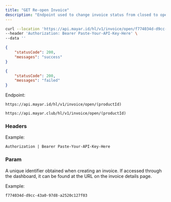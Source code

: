 ```yaml
---
title: "GET Re-open Invoice"
description: "Endpoint used to change invoice status from closed to open"
---
```


<RequestExample>

```bash Request Example
curl --location 'https://api.mayar.id/hl/v1/invoice/open/f774034d-d9cc-43a0-97d8-a2520c127f03' \
--header 'Authorization: Bearer Paste-Your-API-Key-Here' \
--data ''
```

</RequestExample>

<ResponseExample>

```json Response example if success
{
    "statusCode": 200,
    "messages": "success"
}
```


```json Response example if failed
{
    "statusCode": 200,
    "messages": "failed"
}
```

</ResponseExample>

Endpoint:

<CodeGroup>

```Production Production
https://api.mayar.id/hl/v1/invoice/open/(productId)
```


```Sandbox Sandbox
https://api.mayar.club/hl/v1/invoice/open/(productId)
```

</CodeGroup>

### Headers

<ResponseField name="Authorization" type="string" required>
  Example:

  `Authorization | Bearer Paste-Your-API-Key-Here`
</ResponseField>

### Param

<ParamField path="id<product>" type="string" required="false">
  A unique identifier obtained when creating an invoice. If accessed through the dashboard, it can be found at the URL on the invoice details page.

  Example:

  `f774034d-d9cc-43a0-97d8-a2520c127f03`
</ParamField>